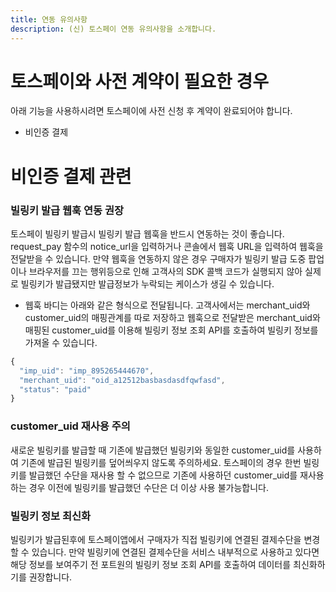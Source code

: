 ```yaml
---
title: 연동 유의사항
description: (신) 토스페이 연동 유의사항을 소개합니다.
---
```



# 토스페이와 사전 계약이 필요한 경우

아래 기능을 사용하시려면 토스페이에 사전 신청 후 계약이 완료되어야 합니다.

- 비인증 결제


# 비인증 결제 관련

### 빌링키 발급 웹훅 연동 권장

토스페이 빌링키 발급시 빌링키 발급 웹훅을 반드시 연동하는 것이 좋습니다. request_pay 함수의 notice_url을 입력하거나 콘솔에서 웹훅 URL을 입력하여 웹훅을 전달받을 수 있습니다. 만약 웹훅을 연동하지 않은 경우 구매자가 빌링키 발급 도중 팝업이나 브라우저를 끄는 행위등으로 인해 고객사의 SDK 콜백 코드가 실행되지 않아 실제로 빌링키가 발급됐지만 발급정보가 누락되는 케이스가 생길 수 있습니다.
- 웹훅 바디는 아래와 같은 형식으로 전달됩니다. 고객사에서는 merchant_uid와 customer_uid의 매핑관계를 따로 저장하고 웹훅으로 전달받은 merchant_uid와 매핑된 customer_uid를 이용해 빌링키 정보 조회 API를 호출하여 빌링키 정보를 가져올 수 있습니다.
```javascript title="웹훅 바디 예시"
{
  "imp_uid": "imp_895265444670",
  "merchant_uid": "oid_a12512basbasdasdfqwfasd",
  "status": "paid"
}
```

### customer_uid 재사용 주의
새로운 빌링키를 발급할 때 기존에 발급했던 빌링키와 동일한 customer_uid를 사용하여 기존에 발급된 빌링키를 덮어씌우지 않도록 주의하세요. 토스페이의 경우 한번 빌링키를 발급했던 수단을 재사용 할 수 없으므로 기존에 사용하던 customer_uid를 재사용하는 경우 이전에 빌링키를 발급했던 수단은 더 이상 사용 불가능합니다.

### 빌링키 정보 최신화
빌링키가 발급된후에 토스페이앱에서 구매자가 직접 빌링키에 연결된 결제수단을 변경할 수 있습니다. 만약 빌링키에 연결된 결제수단을 서비스 내부적으로 사용하고 있다면 해당 정보를 보여주기 전 포트원의 빌링키 정보 조회 API를 호출하여 데이터를 최신화하기를 권장합니다.
